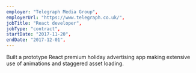 ```yaml
---
employer: "Telegraph Media Group",
employerUrl: "https://www.telegraph.co.uk/",
jobTitle: "React developer",
jobType: "contract",
startDate: "2017-11-20",
endDate: "2017-12-01",
---
```


Built a prototype React premium holiday advertising app making extensive use of animations and staggered asset loading.
